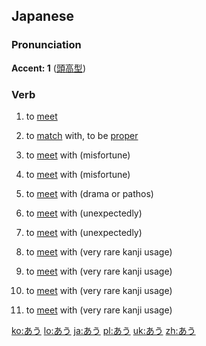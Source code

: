 ==Japanese==                           
===Pronunciation===
'''Accent: 1''' ([[頭高型]])

===Verb===
{{ja-verb|h|type=1|rom=au}}

# {{ja-def|会う}} to [[meet]]
# {{ja-def|合う}} to [[match]] with, to be [[proper]]
# {{ja-def|遭う}} to [[meet]] with (misfortune)
# {{ja-def|遇う}} to [[meet]] with (misfortune)
# {{ja-def|逢う}} to [[meet]] with (drama or pathos)
# {{ja-def|逅う}} to [[meet]] with (unexpectedly)
# {{ja-def|邂う}} to [[meet]] with (unexpectedly)
# {{ja-def|翕う}} to [[meet]] with (very rare kanji usage)
# {{ja-def|覯う}} to [[meet]] with (very rare kanji usage)
# {{ja-def|覿う}} to [[meet]] with (very rare kanji usage)
# {{ja-def|遘う}} to [[meet]] with (very rare kanji usage)

[[ko:あう]]
[[lo:あう]]
[[ja:あう]]
[[pl:あう]]
[[uk:あう]]
[[zh:あう]]